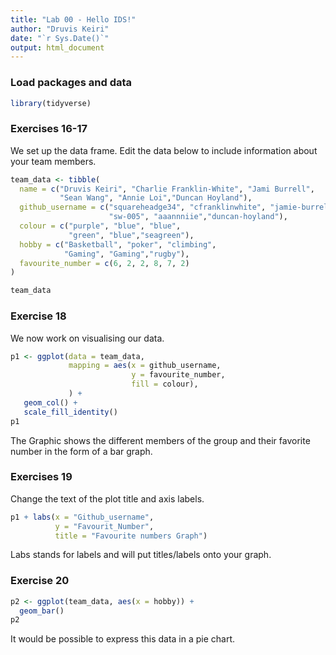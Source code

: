 ```yaml
---
title: "Lab 00 - Hello IDS!"
author: "Druvis Keiri"
date: "`r Sys.Date()`"
output: html_document
---
```


### Load packages and data

```r
library(tidyverse) 
```

### Exercises 16-17

We set up the data frame. Edit the data below to include information about your team members.

```r
team_data <- tibble(
  name = c("Druvis Keiri", "Charlie Franklin-White", "Jami Burrell", 
           "Sean Wang", "Annie Loi","Duncan Hoyland"),
  github_username = c("squareheadge34", "cfranklinwhite", "jamie-burrell", 
                      "sw-005", "aaannniie","duncan-hoyland"), 
  colour = c("purple", "blue", "blue",
             "green", "blue","seagreen"),
  hobby = c("Basketball", "poker", "climbing", 
            "Gaming", "Gaming","rugby"),
  favourite_number = c(6, 2, 2, 8, 7, 2)
)

team_data
```

### Exercise 18

We now work on visualising our data. 

```r
p1 <- ggplot(data = team_data, 
             mapping = aes(x = github_username, 
                           y = favourite_number,
                           fill = colour), 
             ) +
   geom_col() +
   scale_fill_identity()
p1
```


The Graphic shows the different members of the group and their favorite number in the form of a bar graph.

### Exercises 19

Change the text of the plot title and axis labels.

```r
p1 + labs(x = "Github_username", 
          y = "Favourit_Number",
          title = "Favourite numbers Graph")
```

Labs stands for labels and will put titles/labels onto your graph.

### Exercise 20

```r
p2 <- ggplot(team_data, aes(x = hobby)) +
  geom_bar()
p2
```

It would be possible to express this data in a pie chart. 
